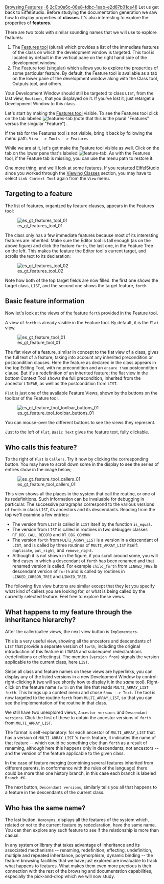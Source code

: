 [[Property:title|Browsing Features]]
[[Property:weight|-6]]
[[Property:uuid|2c0b0a6c-08e8-fdbc-1eab-e2d87b01ce48]]
Let us get back to EiffelStudio. Before studying the documentation generation we saw how to display properties of '''classes'''. It's also interesting to explore the properties of '''features'''.  

There are two tools with similar sounding names that we will use to explore features:
# The [[Features Tool|Features tool]] (plural) which provides a list of the immediate features of the class on which the development window is targeted. This tool is located by default in the vertical pane on the right hand side of the development window.
# The Feature tool (singular) which allows you to explore the properties of some particular feature. By default, the Feature tool is available as a tab on the lower pane of the development window along with the Class tool, Outputs tool, and others.

Your Development Window should still be targeted to class <code>LIST</code>, from the last view, <code>Routines</code>, that you displayed on it. If you've lost it, just retarget a Development Window to this class. 

Let's start by making the [[Features Tool|Features tool]] visible. To see the Features tool click on the tab labeled [[Image:features-tab]] (note that this is the plural "Features" versus the singular "Feature").

If the tab for the Features tool is not visible, bring it back by following the menu path:
<code lang="text">
View --> Tools --> Features
</code>

While we are at it, let's get make the Feature tool visible as well. Click on the tab on the lower pane that's labeled [[Image:feature-tab]]. As with the Features tool, if the Feature tab is missing, you can use the menu path to restore it. 

One more thing, and we'll look at some features. If you restarted EiffelStudio since you worked through the [[Viewing Classes]] section, you may have to select <code>Link Context Tool</code> again from the <code>View</code> menu.


==Targeting to a feature==

The list of features, organized by feature clauses, appears in the Features tool:

[[Image:es gt features tool 01]]

The class only has a few immediate features because most of its interesting features are inherited. Make sure the Editor tool is tall enough (as on the above figure) and click the feature <code>forth</code>, the last one, in the Feature Tree on the left. This makes the feature the Editor tool's current target, and scrolls the text to its declaration: 

[[Image:es gt features tool 02]]

Note how both of the top target fields are now filled: the first one shows the target class, <code>LIST</code>, and the second one shows the target feature, <code>forth</code>. 


==Basic feature information==

Now let's look at the views of the feature <code>forth</code> provided in the Feature tool. 

A view of <code>forth</code> is already visible in the Feature tool. By default, it is the <code>Flat</code> view. 

[[Image:es gt feature tool 01]]

The flat view of a feature, similar in concept to the flat view of a class, gives the full text of a feature, taking into account any inherited precondition or postcondition clauses. Here the feature as declared in the class appears in the top Editing Tool, with no precondition and an <code>ensure then</code> postcondition clause. But it's a redefinition of an inherited feature; the flat view in the bottom Context Tool shows the full precondition, inherited from the ancestor <code>LINEAR</code>, as well as the postcondition from <code>LIST</code>. 

<code>Flat</code> is just one of the available Feature Views, shown by the buttons on the toolbar of the Feature tool. 

[[Image:es gt feature tool toolbar buttons 01]]

You can mouse-over the different buttons to see the views they represent.

Just to the left of <code>Flat</code>, <code>Basic Text</code> gives the feature text, fully clickable. 


==Who calls this feature?==

To the right of <code>Flat</code> is <code>Callers</code>. Try it now by clicking the corresponding button. You may have to scroll down some in the display to see the series of entries show in the image below;

[[Image:es gt feature tool callers 01]]

This view shows all the places in the system that call the routine, or one of its redefinitions. Such information can be invaluable for debugging in particular. The successive paragraphs correspond to the various versions of <code>forth</code> in class <code>LIST</code>, its ancestors and its descendants. Reading from the top we'll examine a few entries: 
* The version from <code>LIST</code> is called in <code>LIST</code> itself by the function <code>is_equal</code>. 
* The version from <code>LIST</code> is called in routines in two debugger classes <code>RT_DBG_CALL_RECORD</code> and <code>RT_DBG_COMMON</code>
* The version <code>forth</code> from <code>MULTI_ARRAY_LIST</code> is a version in a descendant of <code>LIST</code>,  and is called by three routines of <code>MULTI_ARRAY_LIST</code> itself:  <code>duplicate</code>, <code>put_right</code>, and <code>remove_right</code>.
* Although it is not shown in the figure, if you scroll around some, you will find cases in which a descendant of <code>forth</code> has been renamed and that renamed version is called. For example <code>child_forth</code> from <code>LINKED_TREE</code> is descendant version of <code>forth</code> and is called by routines in <code>LINKED_CURSOR_TREE</code> and <code>LINKED_TREE</code>.
 
The following five view buttons are similar except that they let you specify what kind of callers you are looking for, or what is being called by the currently selected feature. Feel free to explore these views.


==What happens to my feature through the inheritance hierarchy?==

After the caller/callee views, the next view button is <code>Implementers</code>. 

This is a very useful view, showing all the ancestors and descendants of <code>LIST</code> that provide a separate version of <code>forth</code>, including the original introduction of this feature in <code>LINEAR</code> and subsequent redeclarations (redefinitions or effectings). The mention <code lang=text>(version from)</code> signals the version applicable to the current class, here <code>LIST</code>. 

Since all class and feature names on these views are hyperlinks, you can display any of the listed versions in a new Development Window by control-right-clicking it (we will see shortly how to display it in the ''same'' tool). Right-click on the feature name <code>forth</code> on the line that reads <code>MULTI_ARRAY_LIST forth</code>. This brings up a context menu and chose <code lang=text>Show --> Text</code>. The tool is now targeted to the routine <code>forth</code> from <code>MULTI_ARRAY_LIST</code>, so that you can see the implementation of the routine in that class. 

We still have two unexplored views, <code>Ancestor versions</code> and <code>Descendant versions</code>. Click the first of these to obtain the ancestor versions of <code>forth</code> from <code>MULTI_ARRAY_LIST</code>. 

The format is self-explanatory: for each ancestor of <code>MULTI_ARRAY_LIST</code> that has a version of <code>MULTI_ARRAY_LIST</code> 's <code>forth</code> feature, it indicates the name of that feature -- which could be something else than <code>forth</code> as a result of renaming, although here this happens only in descendants, not ancestors -- and the version of the feature applicable to the given class. 

In the case of feature merging (combining several features inherited from different parents, in conformance with the rules of the language) there could be more than one history branch, in this case each branch is labeled <code>Branch #X.</code> 

The next button, <code>Descendant versions</code>, similarly tells you all that happens to a feature in the descendants of the current class. 

 
==Who has the same name?==

The last button, <code>Homonyms</code>, displays all the features of the system which, related or not to the current feature by redeclaration, have the same name. You can then explore any such feature to see if the relationship is more than casual. 

In any system or library that takes advantage of inheritance and its associated mechanisms -- renaming, redefinition, effecting, undefinition, multiple and repeated inheritance, polymorphism, dynamic binding -- the feature browsing facilities that we have just explored are invaluable to track what happens to features. What makes them even more precious is their connection with the rest of the browsing and documentation capabilities, especially the pick-and-drop which we will now study.




